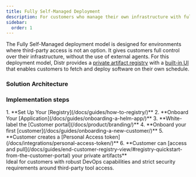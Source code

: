 ```yaml
---
title: Fully Self-Managed Deployment
description: For customers who manage their own infrastructure with full control and minimal vendor access
sidebar:
  order: 1
---
```



The Fully Self-Managed deployment model is designed for environments where third-party access is not an option. It gives customers full control over their infrastructure, without the use of external agents. For this deployment model, Distr provides a [private artifact registry](/docs/product/registry/) with a [built-in UI](/docs/product/registry/#artifact-registry-ui) that enables customers to fetch and deploy software on their own schedule.

### Solution Architecture

<ThemeImage
  lightSrc="/src/assets/docs/use-cases/fully-self-managed/fully-self-managed-light.png"
  darkSrc="/src/assets/docs/use-cases/fully-self-managed/fully-self-managed-dark.png"
  alt="Fully-Self-Managed diagram"
/>

### Implementation steps

<Steps>
  1. **Set Up Your [Registry](/docs/guides/how-to-registry/)** 
  2. **Onboard Your [Application](/docs/guides/onboarding-a-helm-app/)** 
  3. **White-label the [Customer portal](/docs/product/branding/)** 
  4. **Onboard your first [customer](/docs/guides/onboarding-a-new-customer/)** 
  5. **Customer creates a [Personal Access token](/docs/integrations/personal-access-token/)** 
  6. **Customer can [access and pull](/docs/guides/end-customer-registry-view/#registry-quickstart-from-the-customer-portal) your private artifacts**
</Steps>

<Aside type="tip">
  Ideal for customers with robust DevOps capabilities and strict security
  requirements around third-party tool access.
</Aside>

